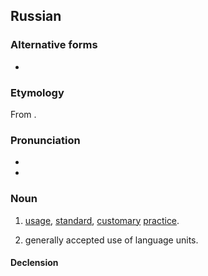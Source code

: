 ==Russian==

===Alternative forms===
* {{alt|ru|у́зусъ||ru-PRO}}

===Etymology===
From {{der|ru|fr|usus}}.

===Pronunciation===
* {{ru-IPA|у́зус}}
* {{audio|ru|Ru-{{PAGENAME}}.ogg|Audio}}

===Noun===
{{ru-noun+|у́зус}}

# {{lb|ru|legal}} [[usage]], [[standard]], [[customary]] [[practice]].
# {{lb|ru|linguistics}} generally accepted use of language units.

====Declension====
{{ru-noun-table|у́зус}}